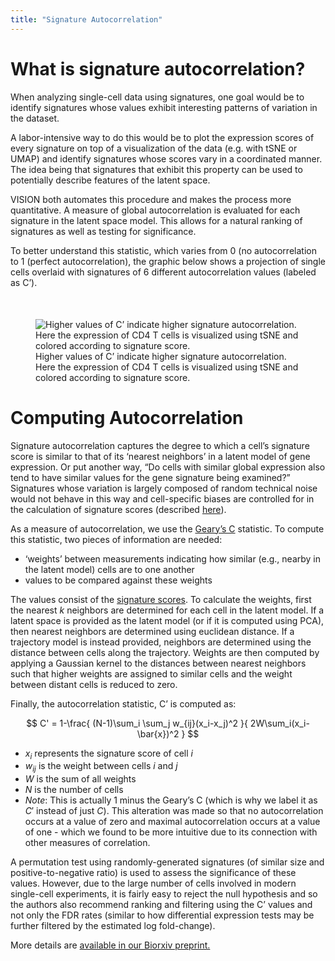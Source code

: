 ```yaml
---
title: "Signature Autocorrelation"
---
```


<style>
.center-img img {
    display: block;
    margin: 50px auto 0 auto;
}
.center-img p.caption {
    text-align: center;
    margin: 20px 80px 40px 80px;
}
</style>

# What is signature autocorrelation?

When analyzing single-cell data using signatures, one goal would be to identify signatures whose values exhibit interesting patterns of variation in the dataset.

A labor-intensive way to do this would be to plot the expression scores of every signature on top of a visualization of the data (e.g. with tSNE or UMAP) and identify signatures whose scores vary in a coordinated manner.  The idea being that signatures that exhibit this property can be used to potentially describe features of the latent space.

VISION both automates this procedure and makes the process more quantitative.  A measure of global autocorrelation is evaluated for each signature in the latent space model.  This allows for a natural ranking of signatures as well as testing for significance.

To better understand this statistic, which varies from 0 (no autocorrelation to 1 (perfect autocorrelation), the graphic below shows a projection of single cells overlaid with signatures of 6 different autocorrelation values (labeled as C').

<div class="center-img">
![Higher values of C' indicate higher signature autocorrelation.  Here the expression of CD4 T cells is visualized using tSNE and colored according to signature score.](cvalue_demo.png)
</div>

# Computing Autocorrelation

Signature autocorrelation captures the degree to which a cell's signature score is similar to that of its 'nearest neighbors' in a latent model of gene expression.  Or put another way, "Do cells with similar global expression also tend to have similar values for the gene signature being examined?" Signatures whose variation is largely composed of random technical noise would not behave in this way and cell-specific biases are controlled for in the calculation of signature scores (described [here](Signatures.html)).

As a measure of autocorrelation, we use the [Geary's C](https://en.wikipedia.org/wiki/Geary%27s_C) statistic.  To compute this statistic, two pieces of information are needed:

* 'weights' between measurements indicating how similar (e.g., nearby in the latent model) cells are to one another
* values to be compared against these weights

The values consist of the [signature scores](Signatures.html).  To calculate the weights, first the nearest $k$ neighbors are determined for each cell in the latent model.  If a latent space is provided as the latent model (or if it is computed using PCA), then nearest neighbors are determined using euclidean distance.  If a trajectory model is instead provided, neighbors are determined using the distance between cells along the trajectory.  Weights are then computed by applying a Gaussian kernel to the distances between nearest neighbors such that higher weights are assigned to similar cells and the weight between distant cells is reduced to zero.

Finally, the autocorrelation statistic, C' is computed as:

$$
C' = 1-\frac{
	(N-1)\sum_i \sum_j w_{ij}(x_i-x_j)^2
}{
	2W\sum_i(x_i-\bar{x})^2
}
$$

* $x_{i}$ represents the signature score of cell $i$
* $w_{ij}$ is the weight between cells $i$ and $j$
* $W$ is the sum of all weights
* $N$ is the number of cells
* *Note*: This is actually 1 minus the Geary's C (which is why we label it as $C'$ instead of just $C$).  This alteration was made so that no autocorrelation occurs at a value of zero and maximal autocorrelation occurs at a value of one - which we found to be more intuitive due to its connection with other measures of correlation.

A permutation test using randomly-generated signatures (of similar size and positive-to-negative ratio) is used to assess the significance of these values.  However, due to the large number of cells involved in modern single-cell experiments, it is fairly easy to reject the null hypothesis and so the authors also recommend ranking and filtering using the C' values and not only the FDR rates (similar to how differential expression tests may be further filtered by the estimated log fold-change).

More details are [available in our Biorxiv preprint.](https://www.biorxiv.org/content/early/2018/09/28/403055)
